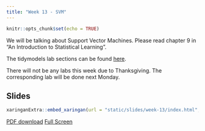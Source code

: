 ```yaml
---
title: "Week 13 - SVM"
---
```


```r
knitr::opts_chunk$set(echo = TRUE)
```

We will be talking about Support Vector Machines. Please read chapter 9 in "An Introduction to Statistical Learning".

The tidymodels lab sections can be found [here](https://emilhvitfeldt.github.io/ISLR-tidymodels-labs/support-vector-machines.html).

There will not be any labs this week due to Thanksgiving. The corresponding lab will be done next Monday.

## Slides


```r
xaringanExtra::embed_xaringan(url = "static/slides/week-13/index.html", ratio = "16:9")
```

[PDF download](static/slides/week-13/week-13.pdf) [Full Screen](static/slides/week-13/index.html)

